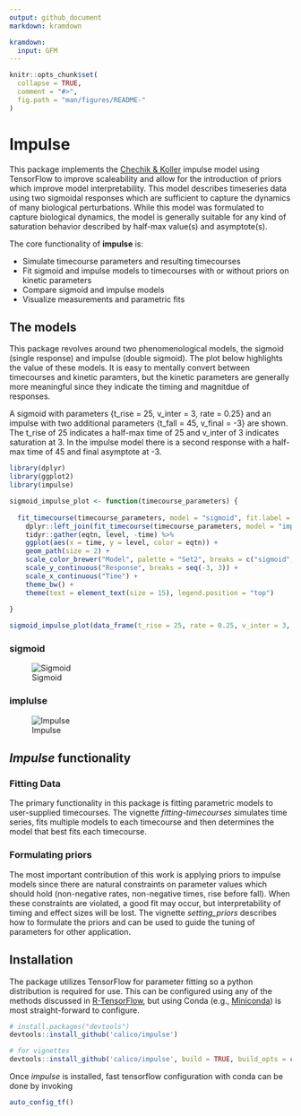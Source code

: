 ```yaml
---
output: github_document
markdown: kramdown

kramdown:
  input: GFM
---
```


<!-- README.md is generated from README.Rmd. Please edit that file -->

```r
knitr::opts_chunk$set(
  collapse = TRUE,
  comment = "#>",
  fig.path = "man/figures/README-"
)
```

# Impulse

This package implements the [Chechik & Koller](https://www.ncbi.nlm.nih.gov/pubmed/19193146) impulse model using TensorFlow to improve scaleability and allow for the introduction of priors which improve model interpretability. This model describes timeseries data using two sigmoidal responses which are sufficient to capture the dynamics of many biological perturbations. While this model was formulated to capture biological dynamics, the model is generally suitable for any kind of saturation behavior described by half-max value(s) and asymptote(s).

The core functionality of **impulse** is:

- Simulate timecourse parameters and resulting timecourses
- Fit sigmoid and impulse models to timecourses with or without priors on kinetic parameters
- Compare sigmoid and impulse models
- Visualize measurements and parametric fits

## The models

This package revolves around two phenomenological models, the sigmoid (single response) and impulse (double sigmoid). The plot below highlights the value of these models. It is easy to mentally convert between timecourses and kinetic paramters, but the kinetic parameters are generally more meaningful since they indicate the timing and magnitdue of responses.

A sigmoid with parameters {t_rise = 25, v_inter = 3, rate = 0.25} and an impulse with two additional parameters {t_fall = 45, v_final = -3} are shown. The t_rise of 25 indicates a half-max time of 25 and v_inter of 3 indicates saturation at 3. In the impulse model there is a second response with a half-max time of 45 and final asymptote at -3.

```r
library(dplyr)
library(ggplot2)
library(impulse)

sigmoid_impulse_plot <- function(timecourse_parameters) {
  
  fit_timecourse(timecourse_parameters, model = "sigmoid", fit.label = "sigmoid") %>%
    dplyr::left_join(fit_timecourse(timecourse_parameters, model = "impulse", fit.label = "impulse"), by = "time") %>%
    tidyr::gather(eqtn, level, -time) %>%
    ggplot(aes(x = time, y = level, color = eqtn)) +
    geom_path(size = 2) +
    scale_color_brewer("Model", palette = "Set2", breaks = c("sigmoid", "impulse")) +
    scale_y_continuous("Response", breaks = seq(-3, 3)) +
    scale_x_continuous("Time") +
    theme_bw() +
    theme(text = element_text(size = 15), legend.position = "top")
   
}

sigmoid_impulse_plot(data_frame(t_rise = 25, rate = 0.25, v_inter = 3, v_final = -3, t_fall = 45))
```

### sigmoid

![Sigmoid](https://github.com/calico/impulse/blob/master/man/figures/sigmoid.png)

### implulse

![Impulse](https://github.com/calico/impulse/blob/master/man/figures/impulse.png)

## *Impulse* functionality

### Fitting Data

The primary functionality in this package is fitting parametric models to user-supplied timecourses. The vignette *fitting-timecourses* simulates time series, fits multiple models to each timecourse and then determines the model that best fits each timecourse.

### Formulating priors

The most important contribution of this work is applying priors to impulse models since there are natural constraints on parameter values which should hold (non-negative rates, non-negative times, rise before fall). When these constraints are violated, a good fit may occur, but interpretability of timing and effect sizes will be lost. The vignette *setting_priors* describes how to formulate the priors and can be used to guide the tuning of parameters for other application.

## Installation

The package utilizes TensorFlow for parameter fitting so a python distribution is required for use. This can be configured using any of the methods discussed in [R-TensorFlow](https://github.com/rstudio/tensorflow), but using Conda (e.g., [Miniconda](https://docs.conda.io/en/latest/miniconda.html)) is most straight-forward to configure.

```r
# install.packages("devtools")
devtools::install_github('calico/impulse')

# for vignettes
devtools::install_github('calico/impulse', build = TRUE, build_opts = c("--no-resave-data", "--no-manual"))
```

Once *impulse* is installed, fast tensorflow configuration with conda can be done by invoking

```r
auto_config_tf()
```
